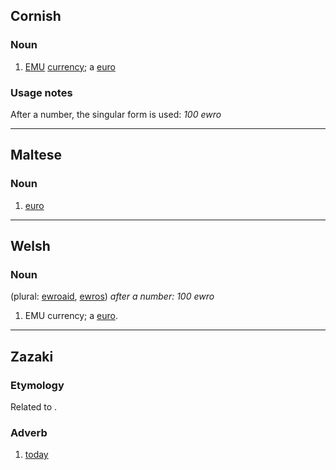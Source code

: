 ==Cornish==

===Noun===
{{kw-noun||ewros}}

# [[EMU]] [[currency]]; a [[euro]]

===Usage notes===
After a number, the singular form is used: ''100 ewro''

----

==Maltese==

===Noun===
{{mt-noun||ewros}}

# [[euro]]

----

==Welsh==

===Noun===
{{head|cy|noun|g=m}} (plural: [[ewroaid]], [[ewros]]) ''after a number: 100 ewro''

# EMU currency; a [[euro]].

----

==Zazaki==

===Etymology===
Related to {{cog|ku|îro}}.

===Adverb===
{{head|zza|adverb}}

# [[today]]